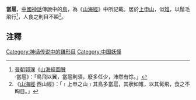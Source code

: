'''當扈'''，[[中國神話|中國神話]]傳說中的[[鳥|鳥]]，為《[[山海經|山海經]]》中所記載。居於[[上申山|上申山]]，似[[雉|雉]]，以鬚毛飛行<ref>[[晉朝|晉朝]][[郭璞|郭璞]]《[[山海經圖贊|山海經圖贊]]·當扈》：「鳥飛以翼，當扈則須，廢多任少，沛然有馀。」</ref>，人食之則目不瞬<ref>《[[山海經|山海經]]·西山經》：「﹝上申之山﹞其鳥多當扈，其狀如雉，以其髯飛，食之不眴目。」</ref>。

== 注釋 ==
{{reflist|1}}

[[Category:神话传说中的雞形目|Category:神话传说中的雞形目]]
[[Category:中国妖怪|Category:中国妖怪]]